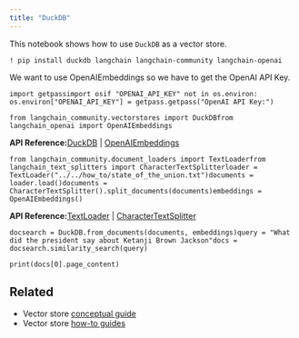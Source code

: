```yaml
---
title: "DuckDB"
---
```


This notebook shows how to use `DuckDB` as a vector store.

```
! pip install duckdb langchain langchain-community langchain-openai
```

We want to use OpenAIEmbeddings so we have to get the OpenAI API Key.

```
import getpassimport osif "OPENAI_API_KEY" not in os.environ:    os.environ["OPENAI_API_KEY"] = getpass.getpass("OpenAI API Key:")
```

```
from langchain_community.vectorstores import DuckDBfrom langchain_openai import OpenAIEmbeddings
```

**API Reference:**[DuckDB](https://python.langchain.com/api_reference/community/vectorstores/langchain_community.vectorstores.duckdb.DuckDB.html) | [OpenAIEmbeddings](https://python.langchain.com/api_reference/openai/embeddings/langchain_openai.embeddings.base.OpenAIEmbeddings.html)

```
from langchain_community.document_loaders import TextLoaderfrom langchain_text_splitters import CharacterTextSplitterloader = TextLoader("../../how_to/state_of_the_union.txt")documents = loader.load()documents = CharacterTextSplitter().split_documents(documents)embeddings = OpenAIEmbeddings()
```

**API Reference:**[TextLoader](https://python.langchain.com/api_reference/community/document_loaders/langchain_community.document_loaders.text.TextLoader.html) | [CharacterTextSplitter](https://python.langchain.com/api_reference/text_splitters/character/langchain_text_splitters.character.CharacterTextSplitter.html)

```
docsearch = DuckDB.from_documents(documents, embeddings)query = "What did the president say about Ketanji Brown Jackson"docs = docsearch.similarity_search(query)
```

```
print(docs[0].page_content)
```

## Related

* Vector store [conceptual guide](/src/oss/concepts/vectorstores)
* Vector store [how-to guides](/src/oss/how_to/#vector-stores)
